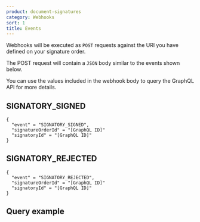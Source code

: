 ```yaml
---
product: document-signatures
category: Webhooks
sort: 1
title: Events
---
```



Webhooks will be executed as `POST` requests against the URl you have defined on your signature order.

The POST request will contain a `JSON` body similar to the events shown below.

You can use the values included in the webhook body to query the GraphQL API for more details.

## SIGNATORY_SIGNED

```
{
  "event" = "SIGNATORY_SIGNED",
  "signatureOrderId" = "[GraphQL ID]"
  "signatoryId" = "[GraphQL ID]"
}
```

## SIGNATORY_REJECTED

```
{
  "event" = "SIGNATORY_REJECTED",
  "signatureOrderId" = "[GraphQL ID]"
  "signatoryId" = "[GraphQL ID]"
}
```

## Query example


<CodeBlock text={signatoryWebhookExample.query.trim()} />